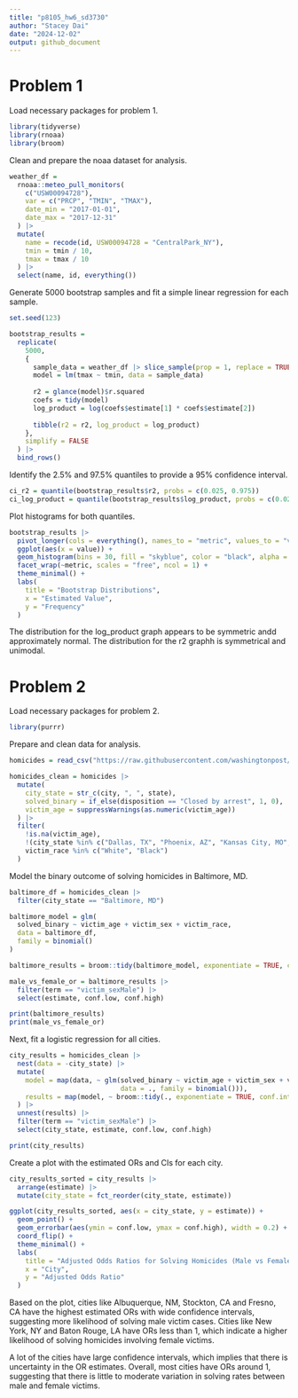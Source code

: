 ```yaml
---
title: "p8105_hw6_sd3730"
author: "Stacey Dai"
date: "2024-12-02"
output: github_document
---
```


# Problem 1

Load necessary packages for problem 1.
```r
library(tidyverse)
library(rnoaa)
library(broom)
```

Clean and prepare the noaa dataset for analysis.
```r
weather_df = 
  rnoaa::meteo_pull_monitors(
    c("USW00094728"),
    var = c("PRCP", "TMIN", "TMAX"), 
    date_min = "2017-01-01",
    date_max = "2017-12-31"
  ) |>
  mutate(
    name = recode(id, USW00094728 = "CentralPark_NY"),
    tmin = tmin / 10,
    tmax = tmax / 10
  ) |>
  select(name, id, everything())
```

Generate 5000 bootstrap samples and fit a simple linear regression for each sample.
```r
set.seed(123)

bootstrap_results = 
  replicate(
    5000, 
    {
      sample_data = weather_df |> slice_sample(prop = 1, replace = TRUE)
      model = lm(tmax ~ tmin, data = sample_data)
      
      r2 = glance(model)$r.squared
      coefs = tidy(model)
      log_product = log(coefs$estimate[1] * coefs$estimate[2])
      
      tibble(r2 = r2, log_product = log_product)
    },
    simplify = FALSE
  ) |>
  bind_rows()
```

Identify the 2.5% and 97.5% quantiles to provide a 95% confidence interval.
```r
ci_r2 = quantile(bootstrap_results$r2, probs = c(0.025, 0.975))
ci_log_product = quantile(bootstrap_results$log_product, probs = c(0.025, 0.975))
```

Plot histograms for both quantiles.
```r
bootstrap_results |>
  pivot_longer(cols = everything(), names_to = "metric", values_to = "value") |>
  ggplot(aes(x = value)) +
  geom_histogram(bins = 30, fill = "skyblue", color = "black", alpha = 0.7) +
  facet_wrap(~metric, scales = "free", ncol = 1) +
  theme_minimal() +
  labs(
    title = "Bootstrap Distributions",
    x = "Estimated Value",
    y = "Frequency"
  )
```

The distribution for the log_product graph appears to be symmetric andd approximately normal. The distribution for the r2 graphh is symmetrical and unimodal. 

# Problem 2

Load necessary packages for problem 2.
```r
library(purrr)
```

Prepare and clean data for analysis.
```r
homicides = read_csv("https://raw.githubusercontent.com/washingtonpost/data-homicides/master/homicide-data.csv")

homicides_clean = homicides |>
  mutate(
    city_state = str_c(city, ", ", state),
    solved_binary = if_else(disposition == "Closed by arrest", 1, 0),
    victim_age = suppressWarnings(as.numeric(victim_age))
  ) |>
  filter(
    !is.na(victim_age),
    !(city_state %in% c("Dallas, TX", "Phoenix, AZ", "Kansas City, MO", "Tulsa, AL")),
    victim_race %in% c("White", "Black")
  )
```

Model the binary outcome of solving homicides in Baltimore, MD.
```r
baltimore_df = homicides_clean |>
  filter(city_state == "Baltimore, MD")

baltimore_model = glm(
  solved_binary ~ victim_age + victim_sex + victim_race,
  data = baltimore_df,
  family = binomial()
)

baltimore_results = broom::tidy(baltimore_model, exponentiate = TRUE, conf.int = TRUE)

male_vs_female_or = baltimore_results |>
  filter(term == "victim_sexMale") |>
  select(estimate, conf.low, conf.high)

print(baltimore_results)
print(male_vs_female_or)
```

Next, fit a logistic regression for all cities.
```r
city_results = homicides_clean |>
  nest(data = -city_state) |>
  mutate(
    model = map(data, ~ glm(solved_binary ~ victim_age + victim_sex + victim_race, 
                            data = ., family = binomial())),
    results = map(model, ~ broom::tidy(., exponentiate = TRUE, conf.int = TRUE))
  ) |>
  unnest(results) |>
  filter(term == "victim_sexMale") |>
  select(city_state, estimate, conf.low, conf.high)

print(city_results)
```

Create a plot with the estimated ORs and CIs for each city.
```r
city_results_sorted = city_results |>
  arrange(estimate) |>
  mutate(city_state = fct_reorder(city_state, estimate))

ggplot(city_results_sorted, aes(x = city_state, y = estimate)) +
  geom_point() +
  geom_errorbar(aes(ymin = conf.low, ymax = conf.high), width = 0.2) +
  coord_flip() +
  theme_minimal() +
  labs(
    title = "Adjusted Odds Ratios for Solving Homicides (Male vs Female Victims)",
    x = "City",
    y = "Adjusted Odds Ratio"
  )
```

Based on the plot, cities like Albuquerque, NM, Stockton, CA and Fresno, CA have the highest estimated ORs with wide confidence intervals, suggesting more likelihood of solving male victim cases. Cities like New York, NY and Baton Rouge, LA have ORs less than 1, which indicate a higher likelihood of solving homicides involving female victims.

A lot of the cities have large confidence intervals, which implies that there is uncertainty in the OR estimates. Overall, most cities have ORs around 1, suggesting that there is little to moderate variation in solving rates between male and female victims.
